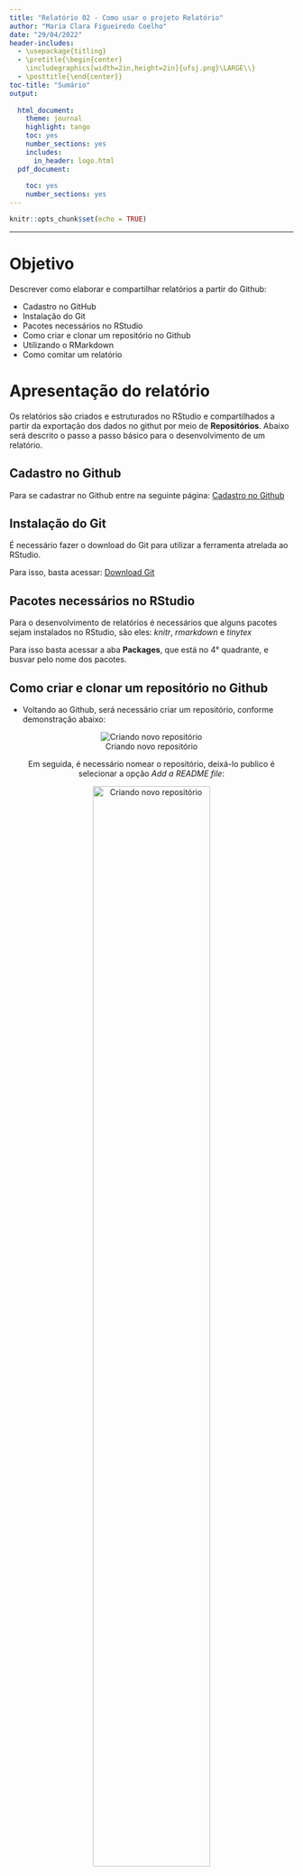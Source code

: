 ```yaml
---
title: "Relatório 02 - Como usar o projeto Relatório"
author: "Maria Clara Figueiredo Coelho"
date: "29/04/2022"
header-includes:
  - \usepackage{titling}
  - \pretitle{\begin{center}
    \includegraphics[width=2in,height=2in]{ufsj.png}\LARGE\\}
  - \posttitle{\end{center}}
toc-title: "Sumário"
output:
  
  html_document:
    theme: journal
    highlight: tango
    toc: yes
    number_sections: yes
    includes:
      in_header: logo.html
  pdf_document:
    
    toc: yes
    number_sections: yes
---
```


```r
knitr::opts_chunk$set(echo = TRUE)
```
--- 

# Objetivo

Descrever como elaborar e compartilhar relatórios a partir do Github:

- Cadastro no GitHub
- Instalação do Git
- Pacotes necessários no RStudio
- Como criar e clonar um repositório no Github
- Utilizando o RMarkdown
- Como comitar um relatório

# Apresentação do relatório

Os relatórios são criados e estruturados no RStudio e compartilhados a partir da exportação dos dados no githut por meio de **Repositórios**. Abaixo será descrito o passo a passo básico para o desenvolvimento de um relatório.

## Cadastro no Github

Para se cadastrar no Github entre na seguinte página: [Cadastro no Github](https://github.com/signup?ref_cta=Sign+up&ref_loc=header+logged+out&ref_page=%2F&source=header-home)

## Instalação do Git

É necessário fazer o download do Git para utilizar a ferramenta atrelada ao RStudio.

Para isso, basta acessar: [Download Git](https://git-scm.com/downloads)

## Pacotes necessários no RStudio

Para o desenvolvimento de relatórios é necessários que alguns pacotes sejam instalados no RStudio, são eles: *knitr*, *rmarkdown* e *tinytex*

Para isso basta acessar a aba **Packages**, que está no 4° quadrante, e busvar pelo nome dos pacotes.

## Como criar e clonar um repositório no Github

- Voltando ao Github, será necessário criar um repositório, conforme demonstração abaixo:


<center>
![Criando novo repositório](new_repository.png)
<center>

Em seguida, é necessário nomear o repositório, deixá-lo publico é selecionar a opção *Add a README file*:

<center>
![Criando novo repositório](creating.png){width="70%"}
<center>

- Em seguida, é necessário copiar o HTTPS para criar o projeto no RStudio:

<center>
![Para copiar o HTTPS do Repositório](code.png)
<center>

- O próximo passo é abrir o RStudio, ir à opção *File* e abrir um novo projeto na opção *New project*:

<center>
![Abrindo um novo projeto](new_project.png)
<center>

Abrirá uma aba e deve ser selecionada a opção *Version control*, em seguida *Git*, que levará à aba onde deverá ser colado o HTTPS do repositório:

<center>
![HTTPS para RStudio](git.png){width="50%"}
<center>

## Utilizando o RMarkdown

- O RMarkdown será a ferramenta utilizada para escrever em si o relatório, a partir opção *Knit* para gerar o arquivo html.

## Como comitar um relatório

No 2° quadrante, teremos opção Git, onde deveremos selecionar a o *Commit*:

<center>
![Comitando o relatório](commit.png)
<center>

- A ação seguinte deverá ser selecionar os arquivos, fazer um comentário no quadrante *Commit Message*, selecionar o botão *Commit* e em seguida selecionar o *Push*:

<center>
![Comitando o relatório](aba_commit.png){width="80%"}
<center>
